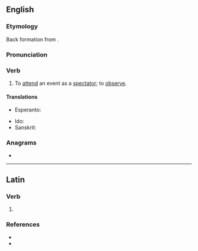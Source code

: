 ==English==

===Etymology===
{{root|en|ine-pro|*speḱ-}}
Back formation from {{m|en|spectator}}.

===Pronunciation===
{{rfp|en}}
{{rfap|en}}

===Verb===
{{en-verb}}

# {{lb|en|ambitransitive}} To [[attend]] an event as a [[spectator]]; to [[observe]].

====Translations====
{{trans-top|attend an event as a spectator}}
* Esperanto: {{t+|eo|spekti}}
{{trans-mid}}
* Ido: {{t+|io|spektar}}
* Sanskrit: {{t+|sa|पश्यति}}
{{trans-bottom}}

===Anagrams===
* {{anagrams|en|a=aceepstt|pectates}}

----

==Latin==

===Verb===
{{la-verb-form|spectāte}}

# {{inflection of|la|spectō||2|p|pres|actv|impr}}

===References===
* {{R:L&S}}
* {{R:Gaffiot}}